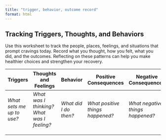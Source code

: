 ```yaml
---
title: "trigger, behavior, outcome record"
format: html
---
```


## Tracking Triggers, Thoughts, and Behaviors

Use this worksheet to track the people, places, feelings, and situations that prompt cravings today. Record what you thought, how you felt, what you did, and the outcomes. Reflecting on these patterns can help you make healthier choices and strengthen your recovery.

::: callout
| Triggers | Thoughts and Feelings | Behavior | Positive Consequences | Negative Consequences |
|---------------|---------------|---------------|---------------|---------------|
| *What sets me up to use?* | *What was I thinking? What was I feeling?* | *What did I do then?* | *What positive things happened?* | *What negative things happened?* |
|  |  |  |  |  |
|  |  |  |  |  |
|  |  |  |  |  |
:::
